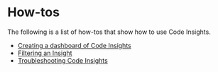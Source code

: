 # How-tos

The following is a list of how-tos that show how to use Code Insights.

- [Creating a dashboard of Code Insights](/code_insights/how-tos/creating_a_custom_dashboard_of_code_insights)
- [Filtering an Insight](/code_insights/how-tos/filtering_an_insight)
- [Troubleshooting Code Insights](/code_insights/how-tos/Troubleshooting)
